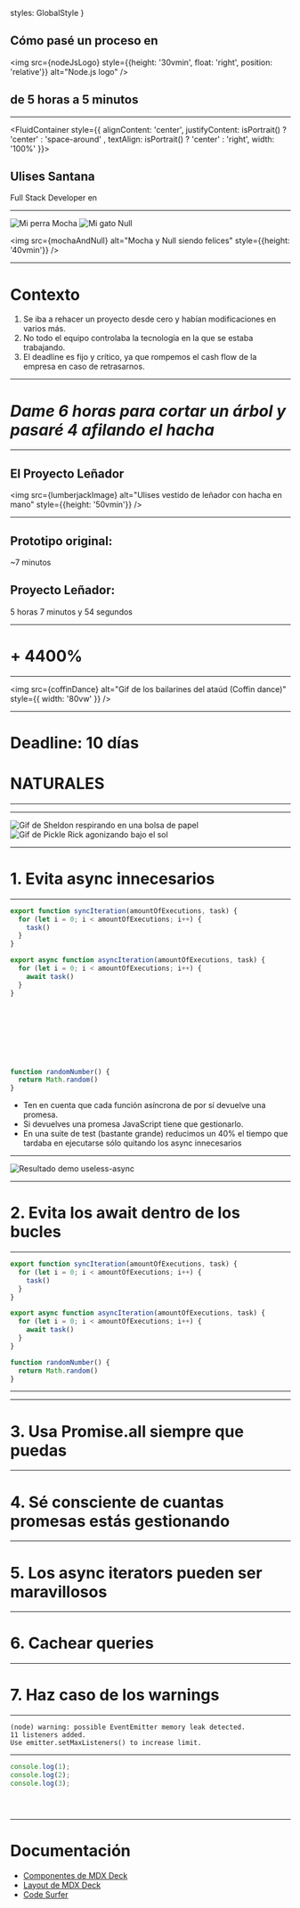 



  styles: GlobalStyle
}

<Footer>
  <SlideFooter/>
</Footer>

## Cómo pasé un proceso en

<img 
  src={nodeJsLogo} 
  style={{height: '30vmin', float: 'right', position: 'relative'}} 
  alt="Node.js logo"
/>

## de 5 horas a 5 minutos
---

<FluidContainer style={{
  alignContent: 'center',
  justifyContent: isPortrait() ? 'center' : 'space-around' ,
  textAlign: isPortrait() ? 'center' : 'right',
  width: '100%'
}}>
  <ProfileImage
    src={ulises}
    size="75vmin"
    alt="Foto de Ulises Santana"
  />

  <div style={{
    alignItems: isPortrait() ? 'center' : 'end',
    display: 'flex',
    flexDirection: 'column',
    justifyContent: 'center'
  }}>

  ## Ulises Santana

  Full Stack Developer en

  <LeanMind size="50vmin"/>

  </div>


</FluidContainer>

---

<Row alignCenter>
  <img
    src={mocha}
    alt="Mi perra Mocha"
    style={{height: '40vmin', transform: 'rotate(-15deg)'}}
  />
  <img
    src={nullTheCat}
    alt="Mi gato Null"
    style={{height: '40vmin', transform: 'rotate(15deg)'}}
  />
</Row>

<img
  src={mochaAndNull}
  alt="Mocha y Null siendo felices"
  style={{height: '40vmin'}}
/>

---

<Layout>

  # Contexto

  1. Se iba a rehacer un proyecto desde cero y habían modificaciones en varios más.
  1. No todo el equipo controlaba la tecnología en la que se estaba trabajando.
  1. El deadline es fijo y crítico, ya que rompemos el cash flow de la empresa en caso de retrasarnos.

</Layout>

---

<Layout>

  # *Dame 6 horas para cortar un árbol y pasaré 4 afilando el hacha*

</Layout>

---

## El Proyecto Leñador

<img
  src={lumberjackImage}
  alt="Ulises vestido de leñador con hacha en mano"
  style={{height: '50vmin'}}
/>

---

<Layout>

  ## Prototipo original:

  ~7 minutos

  <Steps>
    <div>
      <h2>Proyecto Leñador:</h2>
      <p
        style={{
          color: 'red',
          fontWeight: 'bold',
          textDecoration: "underline"
        }}
      >
        5 horas 7 minutos y 54 segundos
      </p>
    </div>
  </Steps>

</Layout>

---

<h1
  style={{
    fontSize: '20vw',
    color: 'red'
  }}
>
  + 4400%
</h1>

---
<img
  src={coffinDance}
  alt="Gif de los bailarines del ataúd (Coffin dance)"
  style={{
    width: '80vw'
  }}
/>


---

# Deadline: 10 días

<Steps>
  <h1 style={{textDecoration: 'underline'}}>NATURALES</h1>
</Steps>


---

<FluidContainer>
  <ProfileImage
    src={matteo}
    alt="Foto de Matteo Collina"
    size="60vmin"
  />

  <ProfileImage
    src={james}
    alt="Foto de James Snell"
    size="60vmin"
  />
</FluidContainer>

---

<FluidContainer>
  <img
    src={sheldonBag}
    alt="Gif de Sheldon respirando en una bolsa de papel"
    style={{
      width: '45vw'
    }}  
  />
  <img
    src={pickleRick}
    alt="Gif de Pickle Rick agonizando bajo el sol"
    style={{
      width: '35vw'
    }}
  />
</FluidContainer>

---

# 1. Evita async innecesarios

---

<CodeSurfer theme={github}>

  ```js
  export function syncIteration(amountOfExecutions, task) {
    for (let i = 0; i < amountOfExecutions; i++) {
      task()
    }
  }

  export async function asyncIteration(amountOfExecutions, task) {
    for (let i = 0; i < amountOfExecutions; i++) {
      await task()
    }
  }
  ```

  ```diff 1:5
  ```

  ```diff 1[8:56]
  ```

  ```diff 1[31:48]
  ```

  ```diff 1[50:54]
  ```

  ```diff 2,4
  ```

  ```diff 3
  ```

  ```diff 7:11
  ```

  ```diff 7[8:13],9
  ```

  ```javascript
  function randomNumber() {
    return Math.random()
  }
  ```

</CodeSurfer>

<Notes>

- Ten en cuenta que cada función asíncrona de por sí devuelve una promesa. 
- Si devuelves una promesa JavaScript tiene que gestionarlo. 
- En una suite de test (bastante grande) reducimos un 40% el tiempo que tardaba en ejecutarse sólo quitando los async innecesarios

</Notes>

---

<img
  src={uselessAsync}
  alt="Resultado demo useless-async"
/>

---

# 2. Evita los await dentro de los bucles

---

<CodeSurfer theme={github}>

  ```js
  export function syncIteration(amountOfExecutions, task) {
    for (let i = 0; i < amountOfExecutions; i++) {
      task()
    }
  }

  export async function asyncIteration(amountOfExecutions, task) {
    for (let i = 0; i < amountOfExecutions; i++) {
      await task()
    }
  }
  ```

  ```javascript
  function randomNumber() {
    return Math.random()
  }
  ```

</CodeSurfer>

---


---

# 3. Usa Promise.all siempre que puedas

---

# 4. Sé consciente de cuantas promesas estás gestionando

---

# 5. Los async iterators pueden ser maravillosos

---

# 6. Cachear queries

---

# 7. Haz caso de los warnings

---

<CodeSurfer theme={github}>

  ```shell
  (node) warning: possible EventEmitter memory leak detected.
  11 listeners added.
  Use emitter.setMaxListeners() to increase limit.
  ```

</CodeSurfer>

---

<CodeSurfer>


  ```js showNumbers
  console.log(1);
  console.log(2);
  console.log(3);
  ```

  ```diff 1
  ```

  ```diff 2
  ```

  ```diff 3
  ```

</CodeSurfer>

---

# Documentación

- [Componentes de MDX Deck](https://github.com/jxnblk/mdx-deck/blob/73b90eb9a353d300cc9e5ddf3070bb6868298275/docs/components.md)
- [Layout de MDX Deck](https://github.com/jxnblk/mdx-deck/blob/73b90eb9a353d300cc9e5ddf3070bb6868298275/docs/layouts.md)
- [Code Surfer](https://codesurfer.pomb.us)

